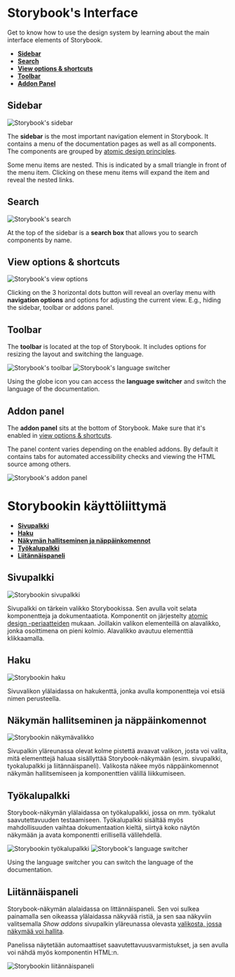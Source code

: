 
<Meta title="Documentation/Interface" />

<Docs language="en">

# Storybook's Interface

Get to know how to use the design system by learning about the main interface elements of Storybook.

- **[Sidebar](#sidebar)**
- **[Search](#search)**
- **[View options & shortcuts](#view-options--shortcuts)**
- **[Toolbar](#toolbar)**
- **[Addon Panel](#addon-panel)**

## Sidebar

![Storybook's sidebar](/documentation/sidebar.jpg#right)

The **sidebar** is the most important navigation element in Storybook. It contains a menu
of the documentation pages as well as all components. The components are grouped by
[atomic design principles](?path=/story/documentation-component-structure--page#atomic-design-principles).

Some menu items are nested. This is indicated by a small triangle in front of the menu
item. Clicking on these menu items will expand the item and reveal the nested links.

## Search

![Storybook's search](/documentation/search.jpg#right)

At the top of the sidebar is a **search box** that allows you to search components by name.

## View options & shortcuts

![Storybook's view options](/documentation/view-options.jpg#right)

Clicking on the 3 horizontal dots button will reveal an overlay menu with **navigation options** and options for
adjusting the current view. E.g., hiding the sidebar, toolbar or addons panel.

## Toolbar


The **toolbar** is located at the top of Storybook. It includes options for resizing the layout and switching
the language.

![Storybook's toolbar](/documentation/toolbar.jpg)
![Storybook's language switcher](/documentation/language-switcher.jpg#right)

Using the globe icon you can access the **language switcher** and switch the language of the documentation.


## Addon panel

The **addon panel** sits at the bottom of Storybook. Make sure that it's enabled in
[view options & shortcuts](#view-options--shortcuts).

The panel content varies depending on the enabled addons. By default it contains tabs for automated accessibility
checks and viewing the HTML source among others.

![Storybook's addon panel](/documentation/addon-panel.jpg)

</Docs>

<Docs language="fi">

# Storybookin käyttöliittymä

- **[Sivupalkki](#sivupalkki)**
- **[Haku](#haku)**
- **[Näkymän hallitseminen ja näppäinkomennot](#näkymän-hallitseminen-ja-näppäinkomennot)**
- **[Työkalupalkki](#työkalupalkki)**
- **[Liitännäispaneli](#liitännäispaneli)**

## Sivupalkki

![Storybookin sivupalkki](/documentation/sidebar.jpg#right)

Sivupalkki on tärkein valikko Storybookissa. Sen avulla voit selata komponentteja ja dokumentaatiota.
Komponentit on järjestelty [atomic design -periaatteiden](?path=/story/documentation-component-structure--page#atomic-design-principles) mukaan.
Joillakin valikon elementeillä on alavalikko, jonka osoittimena on pieni kolmio. Alavalikko avautuu
elementtiä klikkaamalla.


## Haku

![Storybookin haku](/documentation/search.jpg#right)

Sivuvalikon ylälaidassa on hakukenttä, jonka avulla komponentteja voi etsiä nimen perusteella.

## Näkymän hallitseminen ja näppäinkomennot

![Storybookin näkymävalikko](/documentation/view-options.jpg#right)

Sivupalkin yläreunassa olevat kolme pistettä avaavat valikon, josta voi valita, mitä elementtejä haluaa sisällyttää
Storybook-näkymään (esim. sivupalkki, tyokalupalkki ja liitännäispaneli). Valikosta näkee myös näppäinkomennot näkymän
hallitsemiseen ja komponenttien välillä liikkumiseen.


## Työkalupalkki

Storybook-näkymän ylälaidassa on työkalupalkki, jossa on mm. työkalut saavutettavuuden testaamiseen. Työkalupalkki
sisältää myös mahdollisuuden vaihtaa dokumentaation kieltä, siirtyä koko näytön näkymään ja avata komponentti
erillisellä välilehdellä.

![Storybookin työkalupalkki](/documentation/toolbar.jpg)
![Storybook's language switcher](/documentation/language-switcher.jpg#right)

Using the language switcher you can switch the language of the documentation.


## Liitännäispaneli

Storybook-näkymän alalaidassa on littännäispaneli. Sen voi sulkea painamalla sen oikeassa ylälaidassa näkyvää ristiä,
ja sen saa näkyviin valitsemalla _Show addons_ sivupalkin yläreunassa olevasta [valikosta, jossa näkymää voi hallita](#n%C3%A4kym%C3%A4n-hallitseminen-ja-n%C3%A4pp%C3%A4inkomennot).

Panelissa näytetään automaattiset saavutettavuusvarmistukset, ja sen avulla voi nähdä myös komponentin HTML:n.

![Storybookin liitännäispaneli](/documentation/addon-panel.jpg)

</Docs>
